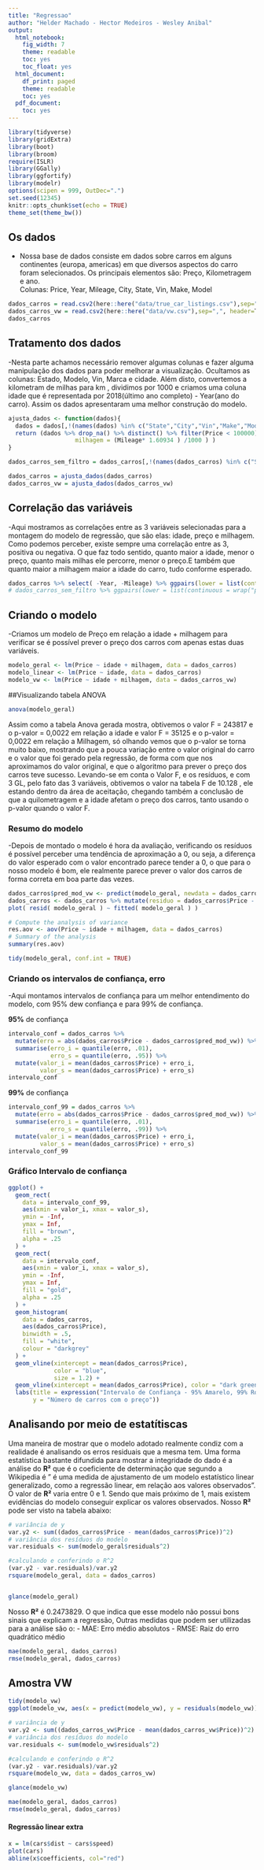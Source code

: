 ```yaml
---
title: "Regressao"
author: "Helder Machado - Hector Medeiros - Wesley Anibal"
output:
  html_notebook:
    fig_width: 7
    theme: readable
    toc: yes
    toc_float: yes
  html_document:
    df_print: paged
    theme: readable
    toc: yes
  pdf_document:
    toc: yes
---
```

```r
library(tidyverse)
library(gridExtra)
library(boot)
library(broom)
require(ISLR)
library(GGally)
library(ggfortify)
library(modelr)
options(scipen = 999, OutDec=".")
set.seed(12345)
knitr::opts_chunk$set(echo = TRUE)
theme_set(theme_bw())
```

## Os dados
  - Nossa base de dados consiste em dados sobre carros em alguns continentes (europa, americas) em que diversos aspectos do carro foram selecionados. Os principais elementos são: Preço, Kilometragem e ano.  
    Colunas: Price, Year, Mileage, City, State, Vin, Make, Model

```r
dados_carros = read.csv2(here::here("data/true_car_listings.csv"),sep=",", header=T)
dados_carros_vw = read.csv2(here::here("data/vw.csv"),sep=",", header=T)
dados_carros
```

## Tratamento dos dados
-Nesta parte achamos necessário remover algumas colunas e fazer alguma manipulação dos dados para poder melhorar a visualização. Ocultamos as colunas: Estado, Modelo, Vin, Marca e cidade. Além disto, convertemos a kilometram de milhas para km , dividimos por 1000 e criamos uma coluna idade que é representada por 2018(último ano completo) - Year(ano do carro). Assim os dados apresentaram uma melhor construção do modelo.

```r
ajusta_dados <- function(dados){
  dados = dados[,!(names(dados) %in% c("State","City","Vin","Make","Model"))]
  return (dados %>% drop_na() %>% distinct() %>% filter(Price < 100000) %>% mutate( idade = 2018 - Year, 
                   milhagem = (Mileage* 1.60934 ) /1000 ) )
}

dados_carros_sem_filtro = dados_carros[,!(names(dados_carros) %in% c("State","City","Vin","Make","Model"))]

dados_carros = ajusta_dados(dados_carros)
dados_carros_vw = ajusta_dados(dados_carros_vw)
```

## Correlação das variáveis
-Aqui mostramos as correlações entre as 3 variáveis selecionadas para a montagem do modelo de regressão, que são elas: idade, preço e milhagem.
Como podemos perceber, existe sempre uma correlação entre as 3, positiva ou negativa. O que faz todo sentido, quanto maior a idade, menor o preço, quanto mais milhas ele percorre, menor o preço.E também que quanto maior a milhagem maior a idade do carro, tudo conforme esperado.


```r
dados_carros %>% select( -Year, -Mileage) %>% ggpairs(lower = list(continuous = wrap("points", alpha = 0.3)))
# dados_carros_sem_filtro %>% ggpairs(lower = list(continuous = wrap("points", alpha = 0.3)))
```

## Criando o modelo
-Criamos um modelo de Preço em relação a idade + milhagem para verificar se é possível prever o preço dos carros com apenas estas duas variáveis.

```r
modelo_geral <- lm(Price ~ idade + milhagem, data = dados_carros)
modelo_linear <- lm(Price ~ idade, data = dados_carros)
modelo_vw <- lm(Price ~ idade + milhagem, data = dados_carros_vw)
```

##Visualizando tabela ANOVA
```r
anova(modelo_geral)
```

Assim como a tabela Anova gerada mostra, obtivemos o valor F = 243817 e o p-valor = 0,0022 em relação a idade e valor F = 35125 e o p-valor = 0,0022 em relação a Milhagem, só olhando vemos que o p-valor se torna muito baixo, mostrando que a pouca variação entre o valor original do carro e o valor que foi gerado pela regressão, de forma com que nos aproximamos do valor original, e que o algoritmo para prever o preço dos carros teve sucesso. Levando-se em conta o Valor F, e os resíduos, e com 3 GL, pelo fato das 3 variáveis, obtivemos o valor na tabela F de 10.128 , ele estando dentro da área de aceitação, chegando também a conclusão de que a quilometragem e a idade afetam o preço dos carros, tanto usando o p-valor quando o valor F.


### Resumo do modelo
-Depois de montado o modelo é hora da avaliação, verificando os resíduos é possível perceber uma tendência de aproximação a 0, ou seja, a diferença do valor esperado com o valor encontrado parece tender a 0, o que para o nosso modelo é bom, ele realmente parece prever o valor dos carros de forma correta em boa parte das vezes.

```r
dados_carros$pred_mod_vw <- predict(modelo_geral, newdata = dados_carros)
dados_carros <- dados_carros %>% mutate(residuo = dados_carros$Price - dados_carros$pred_mod_vw )
plot( resid( modelo_geral ) ~ fitted( modelo_geral ) )

# Compute the analysis of variance
res.aov <- aov(Price ~ idade + milhagem, data = dados_carros)
# Summary of the analysis
summary(res.aov)

tidy(modelo_geral, conf.int = TRUE)
```

### Criando os intervalos de confiança, erro 
-Aqui montamos intervalos de confiança para um melhor entendimento do modelo, com 95% dew confiança e para 99% de confiança.

**95%** de confiança

```r
intervalo_conf = dados_carros %>% 
  mutate(erro = abs(dados_carros$Price - dados_carros$pred_mod_vw)) %>% 
  summarise(erro_i = quantile(erro, .01), 
            erro_s = quantile(erro, .95)) %>% 
  mutate(valor_i = mean(dados_carros$Price) + erro_i, 
         valor_s = mean(dados_carros$Price) + erro_s)
intervalo_conf
```

**99%** de confiança

```r
intervalo_conf_99 = dados_carros %>% 
  mutate(erro = abs(dados_carros$Price - dados_carros$pred_mod_vw)) %>% 
  summarise(erro_i = quantile(erro, .01), 
            erro_s = quantile(erro, .99)) %>% 
  mutate(valor_i = mean(dados_carros$Price) + erro_i, 
         valor_s = mean(dados_carros$Price) + erro_s)
intervalo_conf_99
```

### Gráfico Intervalo de confiança

```r
ggplot() +
  geom_rect(
    data = intervalo_conf_99,
    aes(xmin = valor_i, xmax = valor_s),
    ymin = -Inf,
    ymax = Inf,
    fill = "brown",
    alpha = .25
  ) +
  geom_rect(
    data = intervalo_conf,
    aes(xmin = valor_i, xmax = valor_s),
    ymin = -Inf,
    ymax = Inf,
    fill = "gold",
    alpha = .25
  ) +
  geom_histogram(
    data = dados_carros,
    aes(dados_carros$Price),
    binwidth = .5,
    fill = "white",
    colour = "darkgrey"
  ) +
  geom_vline(xintercept = mean(dados_carros$Price),
             color = "blue",
             size = 1.2) +
  geom_vline(xintercept = mean(dados_carros$Price), color = "dark green") +
  labs(title = expression("Intervalo de Confiança - 95% Amarelo, 99% Rosa",x = "Preço dos carros em $",
       y = "Número de carros com o preço"))
```

## Analisando por meio de estatítiscas

Uma maneira de mostrar que o modelo adotado realmente condiz com a realidade é analisando os erros residuais que a mesma tem. Uma forma estatística bastante difundida para mostrar a integridade do dado é a análise do **R²** que é o coeficiente de determinação que segundo a Wikipedia é " é uma medida de ajustamento de um modelo estatístico linear generalizado, como a regressão linear, em relação aos valores observados". O valor de **R²** varia entre 0 e 1. Sendo que mais próximo de 1, mais existem evidências do modelo conseguir explicar os valores observados. Nosso **R²** pode ser visto na tabela abaixo:

```r
# variância de y
var.y2 <- sum((dados_carros$Price - mean(dados_carros$Price))^2)
# variância dos resíduos do modelo
var.residuals <- sum(modelo_geral$residuals^2)

#calculando e conferindo o R^2
(var.y2 - var.residuals)/var.y2
rsquare(modelo_geral, data = dados_carros)


glance(modelo_geral)
```

Nosso **R²** é 0.2473829. O que indica que esse modelo não possui bons sinais que explicam a regressão,
Outras medidas que podem ser utilizadas para a análise são o:
- MAE: Erro médio absolutos
- RMSE: Raiz do erro quadrático médio

```r
mae(modelo_geral, dados_carros)
rmse(modelo_geral, dados_carros)

```
## Amostra VW

```r

tidy(modelo_vw)
ggplot(modelo_vw, aes(x = predict(modelo_vw), y = residuals(modelo_vw))) + geom_point() + geom_smooth(method = "lm")

```

```r
# variância de y
var.y2 <- sum((dados_carros_vw$Price - mean(dados_carros_vw$Price))^2)
# variância dos resíduos do modelo
var.residuals <- sum(modelo_vw$residuals^2)

#calculando e conferindo o R^2
(var.y2 - var.residuals)/var.y2
rsquare(modelo_vw, data = dados_carros_vw)

glance(modelo_vw)
```

```r
mae(modelo_geral, dados_carros)
rmse(modelo_geral, dados_carros)

```

#### Regressão linear extra

```r
x = lm(cars$dist ~ cars$speed)
plot(cars)
abline(x$coefficients, col="red")

```

